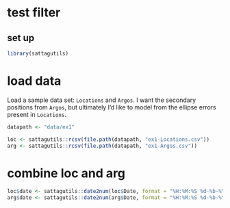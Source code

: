 # test filter

## set up

```r
library(sattagutils)
```
# load data

Load a sample data set: `Locations` and `Argos`. I want the secondary positions from `Argos`, but ultimately I'd like to model from the ellipse errors present in `Locations`.

```r
datapath <- "data/ex1"

loc <- sattagutils::rcsv(file.path(datapath, "ex1-Locations.csv"))
arg <- sattagutils::rcsv(file.path(datapath, "ex1-Argos.csv"))
```

# combine loc and arg

```r
loc$date <- sattagutils::date2num(loc$Date, format = "%H:%M:%S %d-%b-%Y", tz = "UTC")
arg$date <- sattagutils::date2num(arg$Date, format = "%H:%M:%S %d-%b-%Y", tz = "UTC")


```